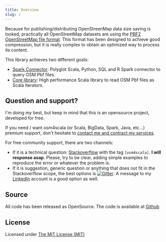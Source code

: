 ```yaml
---
title: Overview
slug: /
---
```


Because for publishing/distributing OpenStreenMap data size saving is looked, practically all OpenStreetMap datasets are
using the [PBF2 OpenStreetMap file format](https://wiki.openstreetmap.org/wiki/PBF_Format).
This format has been designed to achieve good compression, but it is really complex to obtain an optimized way to process its content.

This library achieves two different goals:
- [Spark Connector](spark-connector.mdx): Polyglot Scala, Python, SQL and R Spark connector to query OSM Pbf files.
- [Core library](standalone-scala-library.mdx): High performance Scala library to read OSM Pbf files as Scala Iterators.

## Question and support?

I'm doing my best, but keep in mind that this is an opensource project, developed for free.

If you need / want osm4scala (or Scala, BigData, Spark, Java, etc...) premium support, don't hesitate to [contact me and contract my services](https://www.acervera.com).

For free community support, there are two channels:
- If it is a technical question: [Stackoverflow](https://stackoverflow.com/questions/tagged/osm4scala) with the tag `[osm4scala]`.
  **I will response asap**. Please, try to be clear, adding simple examples to reproduce the error or whatever the problem is.
- If it is suggestion, generic question or anything that does not fit in the Stackoverflow scope, the best options is
  [![Gitter](https://img.shields.io/gitter/room/osm4scala/talk.svg)](https://gitter.im/osm4scala/talk). A message to my
  [LinkedIn](https://www.linkedin.com/in/angelcervera/) account is a good option as well.


## Source
All code has been released as OpenSource. The code is available at [Github](https://github.com/simplexspatial/osm4scala)

## License
Licensed under [The MIT License (MIT)](https://raw.githubusercontent.com/simplexspatial/osm4scala/master/LICENSE.md)

